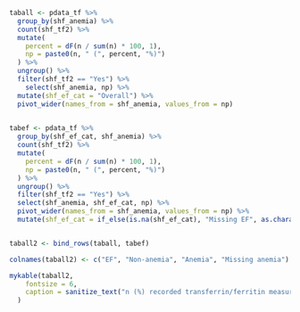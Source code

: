 ```r

taball <- pdata_tf %>%
  group_by(shf_anemia) %>%
  count(shf_tf2) %>%
  mutate(
    percent = dF(n / sum(n) * 100, 1),
    np = paste0(n, " (", percent, "%)")
  ) %>%
  ungroup() %>%
  filter(shf_tf2 == "Yes") %>%
    select(shf_anemia, np) %>%
  mutate(shf_ef_cat = "Overall") %>%
  pivot_wider(names_from = shf_anemia, values_from = np) 
  

tabef <- pdata_tf %>%
  group_by(shf_ef_cat, shf_anemia) %>%
  count(shf_tf2) %>%
  mutate(
    percent = dF(n / sum(n) * 100, 1),
    np = paste0(n, " (", percent, "%)")
  ) %>%
  ungroup() %>%
  filter(shf_tf2 == "Yes") %>%
  select(shf_anemia, shf_ef_cat, np) %>%
  pivot_wider(names_from = shf_anemia, values_from = np) %>%
  mutate(shf_ef_cat = if_else(is.na(shf_ef_cat), "Missing EF", as.character(shf_ef_cat)))


taball2 <- bind_rows(taball, tabef) 

colnames(taball2) <- c("EF", "Non-anemia", "Anemia", "Missing anemia")

mykable(taball2,
    fontsize = 6,
    caption = sanitize_text("n (%) recorded transferrin/ferritin measure according to anemia and EF")
  ) 
```
